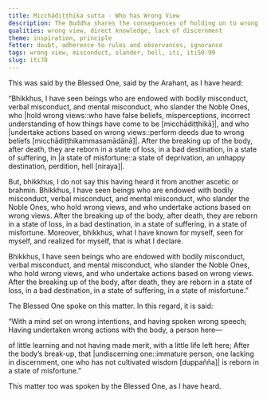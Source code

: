 ```yaml
---
title: Micchādiṭṭhika sutta - Who has Wrong View
description: The Buddha shares the consequences of holding on to wrong views and acting upon them based on his direct knowledge.
qualities: wrong view, direct knowledge, lack of discernment
theme: inspiration, principle
fetter: doubt, adherence to rules and observances, ignorance
tags: wrong view, misconduct, slander, hell, iti, iti50-99
slug: iti70
---
```


This was said by the Blessed One, said by the Arahant, as I have heard:

“Bhikkhus, I have seen beings who are endowed with bodily misconduct, verbal misconduct, and mental misconduct, who slander the Noble Ones, who |hold wrong views::who have false beliefs, misperceptions, incorrect understanding of how things have come to be [micchādiṭṭhikā]|, and who |undertake actions based on wrong views::perform deeds due to wrong beliefs [micchādiṭṭhikammasamādānā]|. After the breaking up of the body, after death, they are reborn in a state of loss, in a bad destination, in a state of suffering, in |a state of misfortune::a state of deprivation, an unhappy destination, perdition, hell [niraya]|.

But, bhikkhus, I do not say this having heard it from another ascetic or brahmin. Bhikkhus, I have seen beings who are endowed with bodily misconduct, verbal misconduct, and mental misconduct, who slander the Noble Ones, who hold wrong views, and who undertake actions based on wrong views. After the breaking up of the body, after death, they are reborn in a state of loss, in a bad destination, in a state of suffering, in a state of misfortune. Moreover, bhikkhus, what I have known for myself, seen for myself, and realized for myself, that is what I declare.

Bhikkhus, I have seen beings who are endowed with bodily misconduct, verbal misconduct, and mental misconduct, who slander the Noble Ones, who hold wrong views, and who undertake actions based on wrong views. After the breaking up of the body, after death, they are reborn in a state of loss, in a bad destination, in a state of suffering, in a state of misfortune.”

The Blessed One spoke on this matter. In this regard, it is said:

“With a mind set on wrong intentions,
and having spoken wrong speech;
Having undertaken wrong actions with the body,
a person here—

of little learning and not having made merit,
with a little life left here;
After the body’s break-up,
that |undiscerning one::immature person, one lacking in discernment, one who has not cultivated wisdom [duppañña]| is reborn in a state of misfortune.”

This matter too was spoken by the Blessed One, as I have heard.
